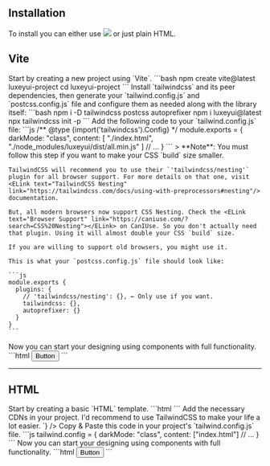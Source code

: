 
<Helmet>
  <title>Installation | LuxeyUI - Elevate your design effortlessly and quickly</title> 
  <meta name="description" content="The easiest way to get started with LuxeyUI is to install it globally. You can either use CDN or just install it via a package manager in your project. So you can get all the components at once."/>
</Helmet>
<BCrumbs data={["Docs", "Installation"]} />
<Article>

# Installation

To install you can either use <span className="inline-flex gap-2 items-center translate-y-1.5"><img src="https://cdn.jsdelivr.net/gh/devicons/devicon@latest/icons/vitejs/vitejs-original.svg" className="w-6 !my-0" /><ELink text="Vite" href="https://vitejs.dev"/></span> or just plain HTML.

## Vite

<Steps>
  <Step heading="Create a project">
    Start by creating a new project using `Vite`.
    ```bash
      npm create vite@latest luxeyui-project
      cd luxeyui-project
    ```
  </Step>
  <Step heading="Install TailwindCSS and LuxeyUI">
    Install `tailwindcss` and its peer dependencies, then generate your `tailwind.config.js` and `postcss.config.js` file and configure them as needed along with the library itself:
    ```bash 
    npm i -D tailwindcss postcss autoprefixer
    npm i luxeyui@latest
    npx tailwindcss init -p
    ```
  </Step>
  <Step heading="Configure TailwindCSS & PostCSS">
    Add the following code to your `tailwind.config.js` file:
    ```js 
    /** @type {import('tailwindcss').Config} */
    module.exports = {
      darkMode: "class",
      content: [
        "./index.html",
        "./node_modules/luxeyui/dist/all.min.js"
      ]
      // ...
    }
    ```
    > **Note**: You must follow this step if you want to make your CSS `build` size smaller. 
    
    TailwindCSS will recommend you to use their `'tailwindcss/nesting'` plugin for all browser support. For more details on that one, visit <ELink text="TailwindCSS Nesting" link="https://tailwindcss.com/docs/using-with-preprocessors#nesting"/> documentation.
    
    But, all modern browsers now support CSS Nesting. Check the <ELink text="Browser Support" link="https://caniuse.com/?search=CSS%20Nesting"></ELink> on CanIUse. So you don't actually need that plugin. Using it will almost double your CSS `build` size. 
    
    If you are willing to support old browsers, you might use it. 
    
    This is what your `postcss.config.js` file should look like: 
    
    ```js
    module.exports {
      plugins: {
        // 'tailwindcss/nesting': {}, ← Only use if you want.
        tailwindcss: {},
        autoprefixer: {}
      }
    }
    ```
  </Step>
  <Step heading="That's it">
    Now you can start your designing using components with full functionality.
    ```html
    <button class="button primary">Button</button>
    ```
  </Step>
</Steps>

---

## HTML

<Steps>
  <Step heading="Create a boilerplate">
    Start by creating a basic `HTML` template.
    ```html 
    <!DOCTYPE html>
    <html lang="en">
      <head>
        <meta charset="UTF-8">
        <meta name="viewport" content="width=device-width, initial-scale=1.0">
        <meta http-equiv="X-UA-Compatible" content="ie=edge">
        <title>LuxeyUI Project</title>
      </head>
      <body></body>
    </html>
    ```
  </Step>
  <Step heading="Add the CDNs">
    Add the necessary CDNs in your project. I'd recommend to use TailwindCSS to make your life a lot easier.
    <HighlightedCode
      code={`<link rel="stylesheet" href="https://cdn.jsdelivr.net/npm/luxeyui@${currentVersion}/dist/all.min.css" />
<script src="https://cdn.tailwindcss.com"></script>
<script src="https://cdn.jsdelivr.net/npm/luxeyui@${currentVersion}/dist/all.min.js" defer></script>`} />
  </Step>
  <Step heading="Configure TailwindCSS">
    Copy & Paste this code in your project's `tailwind.config.js` file.
    ```js 
    tailwind.config = {
      darkMode: "class",
      content: ["index.html"]
      // ...
    }
    ```
  </Step>
  <Step heading="That's it">
    Now you can start your designing using components with full functionality.
    ```html
    <button class="button primary">Button</button>
    ```
  </Step>
</Steps>

</Article>
